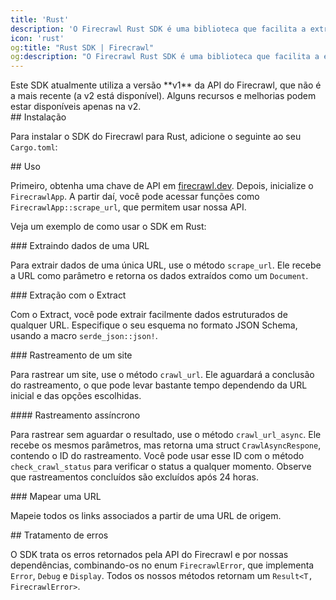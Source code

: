 ```yaml
---
title: 'Rust'
description: 'O Firecrawl Rust SDK é uma biblioteca que facilita a extração (scraping) e a varredura (crawling) de sites, gerando dados em um formato pronto para uso com modelos de linguagem (LLMs).'
icon: 'rust'
og:title: "Rust SDK | Firecrawl"
og:description: "O Firecrawl Rust SDK é uma biblioteca que facilita a extração (scraping) e a varredura (crawling) de sites, gerando dados em um formato pronto para uso com modelos de linguagem (LLMs)."
---
```



<Warning>
  Este SDK atualmente utiliza a versão **v1** da API do Firecrawl, que não é a mais recente (a v2 está disponível). Alguns recursos e melhorias podem estar disponíveis apenas na v2.
</Warning>

<div id="installation">
  ## Instalação
</div>

Para instalar o SDK do Firecrawl para Rust, adicione o seguinte ao seu `Cargo.toml`:

<InstallationRust />

<div id="usage">
  ## Uso
</div>

Primeiro, obtenha uma chave de API em [firecrawl.dev](https://firecrawl.dev). Depois, inicialize o `FirecrawlApp`. A partir daí, você pode acessar funções como `FirecrawlApp::scrape_url`, que permitem usar nossa API.

Veja um exemplo de como usar o SDK em Rust:

<ScrapeAndCrawlRustExample />

<div id="scraping-a-url">
  ### Extraindo dados de uma URL
</div>

Para extrair dados de uma única URL, use o método `scrape_url`. Ele recebe a URL como parâmetro e retorna os dados extraídos como um `Document`.

<ScrapeRustShort />

<div id="scraping-with-extract">
  ### Extração com o Extract
</div>

Com o Extract, você pode extrair facilmente dados estruturados de qualquer URL. Especifique o seu esquema no formato JSON Schema, usando a macro `serde_json::json!`.

<LLMExtractRust />

<div id="crawling-a-website">
  ### Rastreamento de um site
</div>

Para rastrear um site, use o método `crawl_url`. Ele aguardará a conclusão do rastreamento, o que pode levar bastante tempo dependendo da URL inicial e das opções escolhidas.

<CrawlRustShort />

<div id="crawling-asynchronously">
  #### Rastreamento assíncrono
</div>

Para rastrear sem aguardar o resultado, use o método `crawl_url_async`. Ele recebe os mesmos parâmetros, mas retorna uma struct `CrawlAsyncRespone`, contendo o ID do rastreamento. Você pode usar esse ID com o método `check_crawl_status` para verificar o status a qualquer momento. Observe que rastreamentos concluídos são excluídos após 24 horas.

<CrawlAsyncRustShort />

<div id="map-a-url">
  ### Mapear uma URL
</div>

Mapeie todos os links associados a partir de uma URL de origem.

<MapRustShort />

<div id="error-handling">
  ## Tratamento de erros
</div>

O SDK trata os erros retornados pela API do Firecrawl e por nossas dependências, combinando-os no enum `FirecrawlError`, que implementa `Error`, `Debug` e `Display`. Todos os nossos métodos retornam um `Result<T, FirecrawlError>`.
